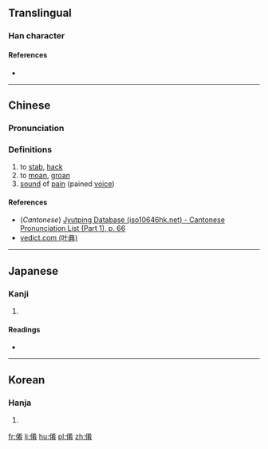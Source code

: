 ==Translingual==

===Han character===
{{Han char|rn=9|rad=人|as=08|sn=10|four=|canj=OKKB,XOKKB|ids=⿰亻肴}}

====References====
* {{Han ref|kx=0107.070|dkj=00749|dj=0227.170|hdz=10181.020|uh=5004|ud=20484}}

----

==Chinese==
{{zh-forms}}

===Pronunciation===
{{zh-pron
|m=yáo
|c=haau4
|mc=y
|oc=y
|ma=
|cat=v,n
}}

===Definitions===
# to [[stab]], [[hack]]
# to [[moan]], [[groan]]
# [[sound]] of [[pain]] (pained [[voice]])

====References====
* (''Cantonese'') [http://www.iso10646hk.net/jp/document/download.jsp Jyutping Database (iso10646hk.net) - Cantonese Pronunciation List (Part 1), p. 66]
* [http://yedict.com/htm/50/5004.htm yedict.com (叶典)]

----

==Japanese==

===Kanji===
{{ja-kanji|grade=|rs=人08}}

# {{defn|lang=ja|sort=人08}}

====Readings====
* {{ja-readings|on=[[こう]] (kō), [[ぎょう]] (gyō), [[かい]] (kai), [[え]] (e)|kun=[[もとる]] (motoru), [[そこなう]] (sokonau)}}

----

==Korean==

===Hanja===
{{ko-hanja|hangeul=효|rv=hyo|mr=hyo}}

# {{defn|lang=ko|sort=人08}}

[[fr:倄]]
[[li:倄]]
[[hu:倄]]
[[pl:倄]]
[[zh:倄]]